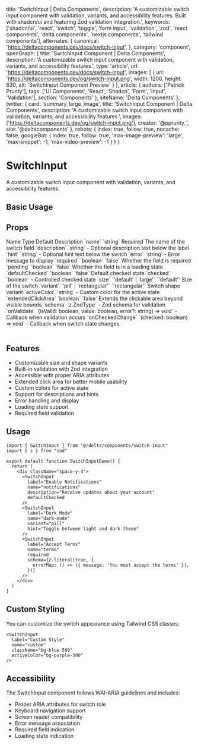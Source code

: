   title: 'SwitchInput | Delta Components',
  description: 'A customizable switch input component with validation, variants, and accessibility features. Built with shadcn/ui and featuring Zod validation integration.',
  keywords: ['shadcn/ui', 'react', 'switch', 'toggle', 'form input', 'validation', 'zod', 'react components', 'delta components', 'nextjs components', 'tailwind components'],
  alternates: {
    canonical: 'https://deltacomponents.dev/docs/switch-input',
  },
  category: 'component',
  openGraph: {
    title: 'SwitchInput Component | Delta Components',
    description: 'A customizable switch input component with validation, variants, and accessibility features.',
    type: 'article',
    url: 'https://deltacomponents.dev/docs/switch-input',
    images: [
      {
        url: 'https://deltacomponents.dev/og/switch-input.png',
        width: 1200,
        height: 630,
        alt: 'SwitchInput Component Preview'
      }
    ],
    article: {
      authors: ['Patrick Prunty'],
      tags: ['UI Components', 'React', 'Shadcn', 'Form', 'Input', 'Validation'],
      section: 'Components'
    },
    siteName: 'Delta Components'
  },
  twitter: {
    card: 'summary_large_image',
    title: 'SwitchInput Component | Delta Components',
    description: 'A customizable switch input component with validation, variants, and accessibility features.',
    images: ['https://deltacomponents.dev/og/switch-input.png'],
    creator: '@pprunty_',
    site: '@deltacomponents'
  },
  robots: {
    index: true,
    follow: true,
    nocache: false,
    googleBot: {
      index: true,
      follow: true,
      'max-image-preview': 'large',
      'max-snippet': -1,
      'max-video-preview': -1
    }
  }
}

# SwitchInput

A customizable switch input component with validation, variants, and accessibility features.

## Basic Usage

<ComponentTabs name="switch-input-basic" />

<InstallationInstructions componentName="switch-input" />

## Props

<Table>
  <TableHeader>
    <TableRow>
      <TableHead>Name</TableHead>
      <TableHead>Type</TableHead>
      <TableHead>Default</TableHead>
      <TableHead>Description</TableHead>
    </TableRow>
  </TableHeader>
  <TableBody>
    <TableRow>
      <TableCell>`name`</TableCell>
      <TableCell>`string`</TableCell>
      <TableCell>Required</TableCell>
      <TableCell>The name of the switch field</TableCell>
    </TableRow>
    <TableRow>
      <TableCell>`description`</TableCell>
      <TableCell>`string`</TableCell>
      <TableCell>-</TableCell>
      <TableCell>Optional description text below the label</TableCell>
    </TableRow>
    <TableRow>
      <TableCell>`hint`</TableCell>
      <TableCell>`string`</TableCell>
      <TableCell>-</TableCell>
      <TableCell>Optional hint text below the switch</TableCell>
    </TableRow>
    <TableRow>
      <TableCell>`error`</TableCell>
      <TableCell>`string`</TableCell>
      <TableCell>-</TableCell>
      <TableCell>Error message to display</TableCell>
    </TableRow>
    <TableRow>
      <TableCell>`required`</TableCell>
      <TableCell>`boolean`</TableCell>
      <TableCell>`false`</TableCell>
      <TableCell>Whether the field is required</TableCell>
    </TableRow>
    <TableRow>
      <TableCell>`pending`</TableCell>
      <TableCell>`boolean`</TableCell>
      <TableCell>`false`</TableCell>
      <TableCell>Whether the field is in a loading state</TableCell>
    </TableRow>
    <TableRow>
      <TableCell>`defaultChecked`</TableCell>
      <TableCell>`boolean`</TableCell>
      <TableCell>`false`</TableCell>
      <TableCell>Default checked state</TableCell>
    </TableRow>
    <TableRow>
      <TableCell>`checked`</TableCell>
      <TableCell>`boolean`</TableCell>
      <TableCell>-</TableCell>
      <TableCell>Controlled checked state</TableCell>
    </TableRow>
    <TableRow>
      <TableCell>`size`</TableCell>
      <TableCell>`'default' | 'large'`</TableCell>
      <TableCell>`'default'`</TableCell>
      <TableCell>Size of the switch</TableCell>
    </TableRow>
    <TableRow>
      <TableCell>`variant`</TableCell>
      <TableCell>`'pill' | 'rectangular'`</TableCell>
      <TableCell>`'rectangular'`</TableCell>
      <TableCell>Switch shape variant</TableCell>
    </TableRow>
    <TableRow>
      <TableCell>`activeColor`</TableCell>
      <TableCell>`string`</TableCell>
      <TableCell>-</TableCell>
      <TableCell>Custom color for the active state</TableCell>
    </TableRow>
    <TableRow>
      <TableCell>`extendedClickArea`</TableCell>
      <TableCell>`boolean`</TableCell>
      <TableCell>`false`</TableCell>
      <TableCell>Extends the clickable area beyond visible bounds</TableCell>
    </TableRow>
    <TableRow>
      <TableCell>`schema`</TableCell>
      <TableCell>`z.ZodType<boolean>`</TableCell>
      <TableCell>-</TableCell>
      <TableCell>Zod schema for validation</TableCell>
    </TableRow>
    <TableRow>
      <TableCell>`onValidate`</TableCell>
      <TableCell>`(isValid: boolean, value: boolean, error?: string) => void`</TableCell>
      <TableCell>-</TableCell>
      <TableCell>Callback when validation occurs</TableCell>
    </TableRow>
    <TableRow>
      <TableCell>`onCheckedChange`</TableCell>
      <TableCell>`(checked: boolean) => void`</TableCell>
      <TableCell>-</TableCell>
      <TableCell>Callback when switch state changes</TableCell>
    </TableRow>
  </TableBody>
</Table>

## Features

- Customizable size and shape variants
- Built-in validation with Zod integration
- Accessible with proper ARIA attributes
- Extended click area for better mobile usability
- Custom colors for active state
- Support for descriptions and hints
- Error handling and display
- Loading state support
- Required field validation


<ComponentTabs name="switch-input-variants" />


## Usage

```tsx
import { SwitchInput } from "@/delta/components/switch-input"
import { z } from "zod"

export default function SwitchInputDemo() {
  return (
    <div className="space-y-4">
      <SwitchInput 
        label="Enable Notifications"
        name="notifications"
        description="Receive updates about your account"
        defaultChecked
      />
      <SwitchInput 
        label="Dark Mode"
        name="dark-mode"
        variant="pill"
        hint="Toggle between light and dark theme"
      />
      <SwitchInput 
        label="Accept Terms"
        name="terms"
        required
        schema={z.literal(true, {
          errorMap: () => ({ message: 'You must accept the terms' }),
        })}
      />
    </div>
  )
}
```

## Custom Styling

You can customize the switch appearance using Tailwind CSS classes:

```tsx
<SwitchInput 
  label="Custom Style"
  name="custom"
  className="bg-blue-500"
  activeColor="bg-purple-500"
/>
```

## Accessibility

The SwitchInput component follows WAI-ARIA guidelines and includes:
- Proper ARIA attributes for switch role
- Keyboard navigation support
- Screen reader compatibility
- Error message association
- Required field indication
- Loading state indication
